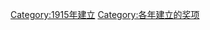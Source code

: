 {{cat topic in year| topic=建立的奖项|year=1915}}
[[Category:1915年建立|Category:1915年建立]]
[[Category:各年建立的奖项|Category:各年建立的奖项]]